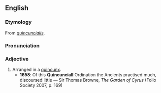 ==English==

===Etymology===
From {{L.}} ''[[quincuncialis]]''.

===Pronunciation===
{{IPA|/kwɪnˈkʌnʃəl/}}

===Adjective===
{{en-adj}}

# Arranged in a [[quincunx]].
#*'''1658''': Of this '''Quincunciall''' Ordination the Ancients practised much, discoursed little — Sir Thomas Browne, ''The Garden of Cyrus'' (Folio Society 2007, p. 169)